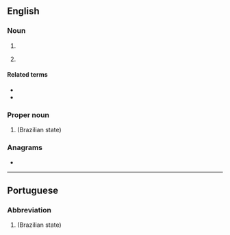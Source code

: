 {{also|Pb|pb}}
==English==

===Noun===
{{en-noun}}

# {{initialism of|peanut butter|lang=en}}
# {{lb|en|sports}} {{initialism of|personal best|lang=en}}

====Related terms====
* {{l|en|SB}}
* {{l|en|WR}}

===Proper noun===
{{en-proper noun}}

# {{abbreviation of|Paraíba|lang=en}} (Brazilian state)

===Anagrams===
* {{anagrams|en|a=bp|BP|Bp|Bp.|bp}}

----

==Portuguese==

===Abbreviation===
{{rfc-header|Abbreviation}}
{{head|pt|abbreviation}}

# {{abbreviation of|Paraíba|lang=pt}} (Brazilian state)